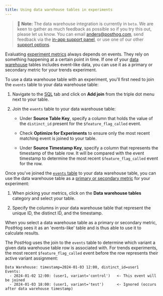 ```yaml
---
title: Using data warehouse tables in experiments
---
```


> 🚧 **Note:** The data warehouse integration is currently in `beta`. We are keen to gather as much feedback as possible so if you try this out, please let us know. You can email [anders@posthog.com](mailto:anders@posthog.com), send feedback via the [in-app support panel](https://us.posthog.com#panel=support%3Afeedback%3Aexperiments%3Alow), or use one of our other [support options](/docs/support-options).

Evaluating [experiment metrics](/docs/experiments/metrics) always depends on events. They rely on something happening at a certain point in time. If one of your [data warehouse](/docs/data-warehouse) tables includes event-like data, you can use it as a primary or secondary metric for your trends experiment.

To use a data warehouse table with an experiment, you'll first need to join the `events` table to your data warehouse table:

1. Navigate to the [SQL](https://us.posthog.com/sql) tab and click on **Add join** from the triple dot menu next to your table.

2. Join the `events` table to your data warehouse table:
    - Under **Source Table Key**, specify a column that holds the value of the `distinct_id` present for the `$feature_flag_called` event.
    
    - Check **Optimize for Experiments** to ensure only the most recent matching event is joined to your table.
    
    - Under **Source Timestamp Key**, specify a column that represents the timestamp of the table row. It will be compared with the event timestamp to determine the most recent `$feature_flag_called` event for the row.

<ProductScreenshot
  imageLight = "https://res.cloudinary.com/dmukukwp6/image/upload/add_join_light_fc0e4cab91.png"
  imageDark = "https://res.cloudinary.com/dmukukwp6/image/upload/add_join_dark_cb350f80ef.png"
  classes="rounded"
  alt="Screenshot of the triple dot menu to add a join"
/>

<ProductScreenshot
  imageLight = "https://res.cloudinary.com/dmukukwp6/image/upload/join_events_light_d3feed92bd.png"
  imageDark = "https://res.cloudinary.com/dmukukwp6/image/upload/join_events_dark_19308b52e9.png"
  classes="rounded"
  alt="Screenshot of the form to join the events table"
/>

Once you've joined the [`events` table](/docs/data-warehouse/sources/posthog) to your data warehouse table, you can use the data warehouse table as a [primary or secondary metric](/docs/experiments/metrics) for your experiment:

1. When picking your metrics, click on the **Data warehouse tables** category and select your table.

2. Specify the columns in your data warehouse table that represent the unique ID, the distinct ID, and the timestamp.

<ProductScreenshot
  imageLight = "https://res.cloudinary.com/dmukukwp6/image/upload/experiment_goal_light_c767c4f794.png"
  imageDark = "https://res.cloudinary.com/dmukukwp6/image/upload/experiment_goal_dark_7eedc50ffe.png"
  classes="rounded"
  alt="Screenshot of the form to assign a data warehouse table to an experiment metric"
/>

When you select a data warehouse table as a primary or secondary metric, PostHog sees it as an 'events-like' table and is thus able to use it to calculate results.

<ProductScreenshot
  imageLight = "https://res.cloudinary.com/dmukukwp6/image/upload/experiment_results_light_ccc5eb3f68.png"
  imageDark = "https://res.cloudinary.com/dmukukwp6/image/upload/experiment_results_dark_38717c2c51.png"
  classes="rounded"
  alt="Screenshot of the experiment results"
/>

The PostHog uses the join to the `events` table to determine which variant a given data warehouse table row is associated with. For trends experiments, the most recent `$feature_flag_called` event before the row represents their active variant assignment:

```
Data Warehouse: timestamp=2024-01-03 12:00, distinct_id=user1
Events:
  - 2024-01-02 12:00: (user1, variant='control')   <- This event will be joined
  - 2024-01-03 18:00: (user1, variant='test')      <- Ignored (occurs after data warehouse timestamp)
```
